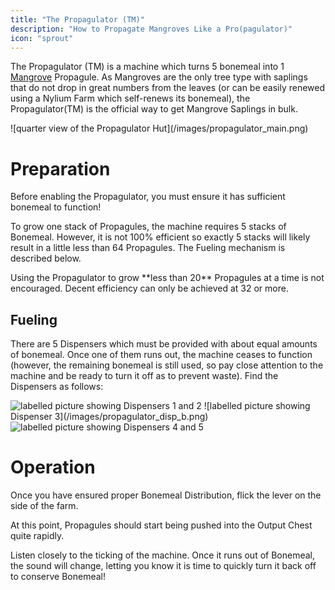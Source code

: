 ```yaml
---
title: "The Propagulator (TM)"
description: "How to Propagate Mangroves Like a Pro(pagulator)"
icon: "sprout"
---
```


The Propagulator (TM) is a machine which turns 5 bonemeal into 1 [Mangrove](/types/mangrove) Propagule.
As Mangroves are the only tree type with saplings that do not drop in great numbers from the leaves (or can be easily renewed using a Nylium Farm which self-renews its bonemeal), the Propagulator(TM) is the official way to get Mangrove Saplings in bulk.

<Frame>
  ![quarter view of the Propagulator Hut](/images/propagulator_main.png)
</Frame>

# Preparation

Before enabling the Propagulator, you must ensure it has sufficient bonemeal to function\!

To grow one stack of Propagules, the machine requires 5 stacks of Bonemeal.
However, it is not 100% efficient so exactly 5 stacks will likely result in a little less than 64 Propagules.
The Fueling mechanism is described below.

<Warning>
  Using the Propagulator to grow **less than 20** Propagules at a time is not encouraged. Decent efficiency can only be achieved at 32 or more.
</Warning>

## Fueling

There are 5 Dispensers which must be provided with about equal amounts of bonemeal.
Once one of them runs out, the machine ceases to function (however, the remaining bonemeal is still used, so pay close attention to the machine and be ready to turn it off as to prevent waste).
Find the Dispensers as follows:

<CardGroup cols={2}>
  <Frame caption="The first two Dispensers can be found through the Door next to the sign!">
    <img
      class="m-0"
      src="/images/propagulator_disp_a.png"
      title="Propagulator Dispensers 1 & 2"
      alt="labelled picture showing Dispensers 1 and 2"
    />
  </Frame>
  <Frame caption="The third Dispenser is on the other side!">
    ![labelled picture showing Dispenser 3](/images/propagulator_disp_b.png)
  </Frame>
  <Frame caption="The last two Dispensers are behind the Trapdoor on the back of the farm!">
    <img
      src="/images/propagulator_disp_c.png"
      title="Propagulator Dispensers 4 & 5"
      alt="labelled picture showing Dispensers 4 and 5"
      className="mr-auto"
    />
  </Frame>
</CardGroup>

# Operation

Once you have ensured proper Bonemeal Distribution, flick the lever on the side of the farm.

At this point, Propagules should start being pushed into the Output Chest quite rapidly.

Listen closely to the ticking of the machine. Once it runs out of Bonemeal, the sound will change, letting you know it is time to quickly turn it back off to conserve Bonemeal\!